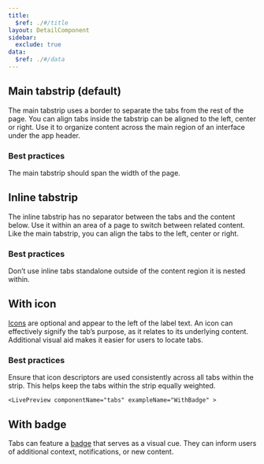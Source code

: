 ```yaml
---
title:
  $ref: ./#/title
layout: DetailComponent
sidebar:
  exclude: true
data:
  $ref: ./#/data
---
```


<LivePreviewControls>

  <LivePreview componentName="tabs" exampleName="MainTabstrip" >

## Main tabstrip (default)

The main tabstrip uses a border to separate the tabs from the rest of the page. You can align tabs inside the tabstrip can be aligned to the left, center or right. Use it to organize content across the main region of an interface under the app header.

### Best practices

The main tabstrip should span the width of the page.

  </LivePreview>

  <LivePreview componentName="tabs" exampleName="Inline" >

## Inline tabstrip

The inline tabstrip has no separator between the tabs and the content below. Use it within an area of a page to switch between related content. Like the main tabstrip, you can align the tabs to the left, center or right.

### Best practices

Don’t use inline tabs standalone outside of the content region it is nested within.

  </LivePreview>

  <LivePreview componentName="tabs" exampleName="WithIcon" >

## With icon

[Icons](../icon) are optional and appear to the left of the label text. An icon can effectively signify the tab’s purpose, as it relates to its underlying content. Additional visual aid makes it easier for users to locate tabs.

### Best practices

Ensure that icon descriptors are used consistently across all tabs within the strip. This helps keep the tabs within the strip equally weighted.

  </LivePreview>

    <LivePreview componentName="tabs" exampleName="WithBadge" >

## With badge

Tabs can feature a [badge](../badge) that serves as a visual cue. They can inform users of additional context, notifications, or new content.

  </LivePreview>

</LivePreviewControls>
